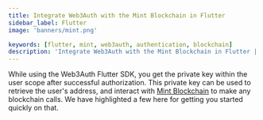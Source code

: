 ```yaml
---
title: Integrate Web3Auth with the Mint Blockchain in Flutter
sidebar_label: Flutter
image: 'banners/mint.png'

keywords: [flutter, mint, web3auth, authentication, blockchain]
description: 'Integrate Web3Auth with the Mint Blockchain in Flutter | Embedded Wallets'
---
```



<SEO
  title="Integrate Web3Auth with the Mint Blockchain in Flutter"
  description="Integrate Web3Auth with the Mint Blockchain in Flutter | Embedded Wallets"
  image="https://web3auth.io/docs/banners/mint.png"
  slug="/embedded-wallets/connect-blockchain/evm/mint/flutter"
/>

While using the Web3Auth Flutter SDK, you get the private key within the user scope after successful authorization. This private key can be used to retrieve the user's address, and interact with [Mint Blockchain](https://mintscan.org/) to make any blockchain calls. We have highlighted a few here for getting you started quickly on that.

<EVMInteraction />
